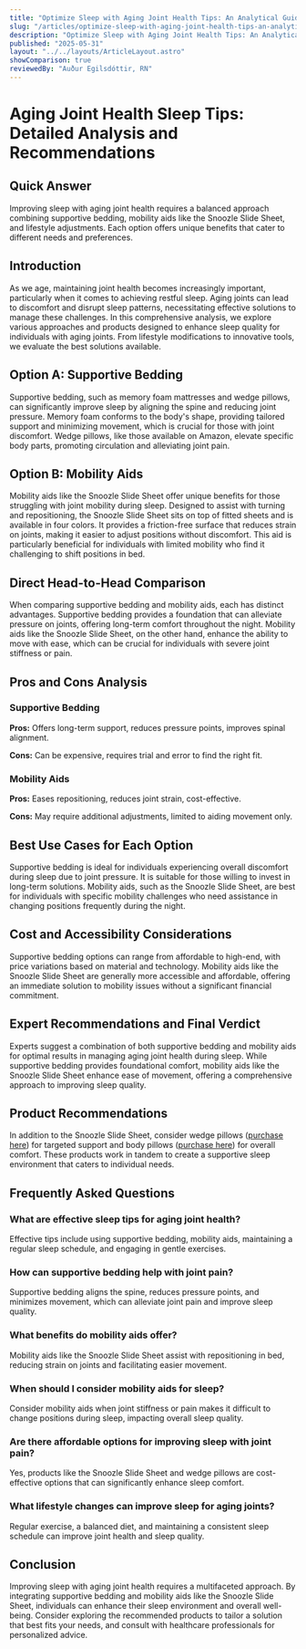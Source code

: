 ```yaml
---
title: "Optimize Sleep with Aging Joint Health Tips: An Analytical Guide"
slug: "/articles/optimize-sleep-with-aging-joint-health-tips-an-analytical-guide"
description: "Optimize Sleep with Aging Joint Health Tips: An Analytical Guide"
published: "2025-05-31"
layout: "../../layouts/ArticleLayout.astro"
showComparison: true
reviewedBy: "Auður Egilsdóttir, RN"
---
```

<h1>Aging Joint Health Sleep Tips: Detailed Analysis and Recommendations</h1>

<h2>Quick Answer</h2>
<p>Improving sleep with aging joint health requires a balanced approach combining supportive bedding, mobility aids like the Snoozle Slide Sheet, and lifestyle adjustments. Each option offers unique benefits that cater to different needs and preferences.</p>

<h2>Introduction</h2>
<p>As we age, maintaining joint health becomes increasingly important, particularly when it comes to achieving restful sleep. Aging joints can lead to discomfort and disrupt sleep patterns, necessitating effective solutions to manage these challenges. In this comprehensive analysis, we explore various approaches and products designed to enhance sleep quality for individuals with aging joints. From lifestyle modifications to innovative tools, we evaluate the best solutions available.</p>

<h2>Option A: Supportive Bedding</h2>
<p>Supportive bedding, such as memory foam mattresses and wedge pillows, can significantly improve sleep by aligning the spine and reducing joint pressure. Memory foam conforms to the body's shape, providing tailored support and minimizing movement, which is crucial for those with joint discomfort. Wedge pillows, like those available on Amazon, elevate specific body parts, promoting circulation and alleviating joint pain.</p>

<h2>Option B: Mobility Aids</h2>
<p>Mobility aids like the Snoozle Slide Sheet offer unique benefits for those struggling with joint mobility during sleep. Designed to assist with turning and repositioning, the Snoozle Slide Sheet sits on top of fitted sheets and is available in four colors. It provides a friction-free surface that reduces strain on joints, making it easier to adjust positions without discomfort. This aid is particularly beneficial for individuals with limited mobility who find it challenging to shift positions in bed.</p>

<h2>Direct Head-to-Head Comparison</h2>
<p>When comparing supportive bedding and mobility aids, each has distinct advantages. Supportive bedding provides a foundation that can alleviate pressure on joints, offering long-term comfort throughout the night. Mobility aids like the Snoozle Slide Sheet, on the other hand, enhance the ability to move with ease, which can be crucial for individuals with severe joint stiffness or pain.</p>

<h2>Pros and Cons Analysis</h2>
<h3>Supportive Bedding</h3>
<p><strong>Pros:</strong> Offers long-term support, reduces pressure points, improves spinal alignment.</p>
<p><strong>Cons:</strong> Can be expensive, requires trial and error to find the right fit.</p>

<h3>Mobility Aids</h3>
<p><strong>Pros:</strong> Eases repositioning, reduces joint strain, cost-effective.</p>
<p><strong>Cons:</strong> May require additional adjustments, limited to aiding movement only.</p>

<h2>Best Use Cases for Each Option</h2>
<p>Supportive bedding is ideal for individuals experiencing overall discomfort during sleep due to joint pressure. It is suitable for those willing to invest in long-term solutions. Mobility aids, such as the Snoozle Slide Sheet, are best for individuals with specific mobility challenges who need assistance in changing positions frequently during the night.</p>

<h2>Cost and Accessibility Considerations</h2>
<p>Supportive bedding options can range from affordable to high-end, with price variations based on material and technology. Mobility aids like the Snoozle Slide Sheet are generally more accessible and affordable, offering an immediate solution to mobility issues without a significant financial commitment.</p>

<h2>Expert Recommendations and Final Verdict</h2>
<p>Experts suggest a combination of both supportive bedding and mobility aids for optimal results in managing aging joint health during sleep. While supportive bedding provides foundational comfort, mobility aids like the Snoozle Slide Sheet enhance ease of movement, offering a comprehensive approach to improving sleep quality.</p>

<h2>Product Recommendations</h2>
<p>In addition to the Snoozle Slide Sheet, consider wedge pillows (<a href="https://amzn.to/3FhMB4a">purchase here</a>) for targeted support and body pillows (<a href="https://amzn.to/4jn3rfZ">purchase here</a>) for overall comfort. These products work in tandem to create a supportive sleep environment that caters to individual needs.</p>

<h2>Frequently Asked Questions</h2>

<script type="application/ld+json">
{
  "@context": "https://schema.org",
  "@type": "FAQPage",
  "mainEntity": [
    {
      "@type": "Question",
      "name": "What are effective sleep tips for aging joint health?",
      "acceptedAnswer": {
        "@type": "Answer",
        "text": "Effective tips include using supportive bedding, mobility aids, maintaining a regular sleep schedule, and engaging in gentle exercises."
      }
    },
    {
      "@type": "Question",
      "name": "How can supportive bedding help with joint pain?",
      "acceptedAnswer": {
        "@type": "Answer",
        "text": "Supportive bedding aligns the spine, reduces pressure points, and minimizes movement, which can alleviate joint pain and improve sleep quality."
      }
    },
    {
      "@type": "Question",
      "name": "What benefits do mobility aids offer?",
      "acceptedAnswer": {
        "@type": "Answer",
        "text": "Mobility aids like the Snoozle Slide Sheet assist with repositioning in bed, reducing strain on joints and facilitating easier movement."
      }
    },
    {
      "@type": "Question",
      "name": "When should I consider mobility aids for sleep?",
      "acceptedAnswer": {
        "@type": "Answer",
        "text": "Consider mobility aids when joint stiffness or pain makes it difficult to change positions during sleep, impacting overall sleep quality."
      }
    },
    {
      "@type": "Question",
      "name": "Are there affordable options for improving sleep with joint pain?",
      "acceptedAnswer": {
        "@type": "Answer",
        "text": "Yes, products like the Snoozle Slide Sheet and wedge pillows are cost-effective options that can significantly enhance sleep comfort."
      }
    },
    {
      "@type": "Question",
      "name": "What lifestyle changes can improve sleep for aging joints?",
      "acceptedAnswer": {
        "@type": "Answer",
        "text": "Regular exercise, a balanced diet, and maintaining a consistent sleep schedule can improve joint health and sleep quality."
      }
    }
  ]
}
</script>

<div class="faq-content">
<h3>What are effective sleep tips for aging joint health?</h3>
<p>Effective tips include using supportive bedding, mobility aids, maintaining a regular sleep schedule, and engaging in gentle exercises.</p>
<h3>How can supportive bedding help with joint pain?</h3>
<p>Supportive bedding aligns the spine, reduces pressure points, and minimizes movement, which can alleviate joint pain and improve sleep quality.</p>
<h3>What benefits do mobility aids offer?</h3>
<p>Mobility aids like the Snoozle Slide Sheet assist with repositioning in bed, reducing strain on joints and facilitating easier movement.</p>
<h3>When should I consider mobility aids for sleep?</h3>
<p>Consider mobility aids when joint stiffness or pain makes it difficult to change positions during sleep, impacting overall sleep quality.</p>
<h3>Are there affordable options for improving sleep with joint pain?</h3>
<p>Yes, products like the Snoozle Slide Sheet and wedge pillows are cost-effective options that can significantly enhance sleep comfort.</p>
<h3>What lifestyle changes can improve sleep for aging joints?</h3>
<p>Regular exercise, a balanced diet, and maintaining a consistent sleep schedule can improve joint health and sleep quality.</p>
</div>

<h2>Conclusion</h2>
<p>Improving sleep with aging joint health requires a multifaceted approach. By integrating supportive bedding and mobility aids like the Snoozle Slide Sheet, individuals can enhance their sleep environment and overall well-being. Consider exploring the recommended products to tailor a solution that best fits your needs, and consult with healthcare professionals for personalized advice.</p>